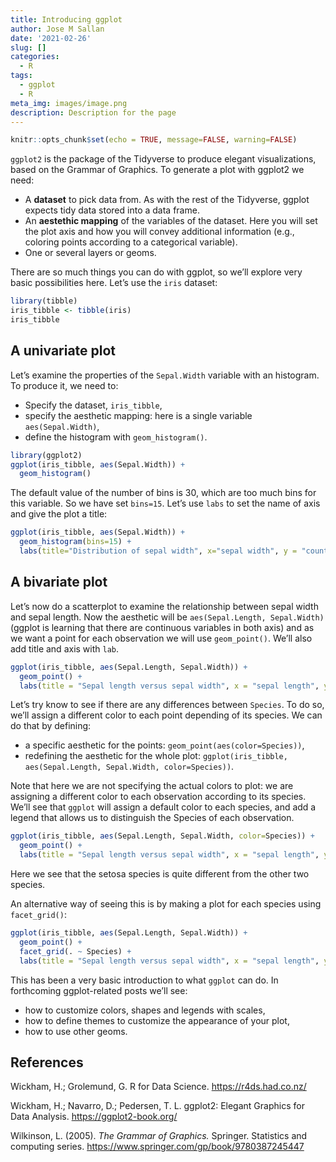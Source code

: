 ```yaml
---
title: Introducing ggplot
author: Jose M Sallan
date: '2021-02-26'
slug: []
categories:
  - R
tags:
  - ggplot
  - R
meta_img: images/image.png
description: Description for the page
---
```


```r
knitr::opts_chunk$set(echo = TRUE, message=FALSE, warning=FALSE)
```

`ggplot2` is the package of the Tidyverse to produce elegant visualizations, based on the Grammar of Graphics. To generate a plot with ggplot2 we need:

* A **dataset** to pick data from. As with the rest of the Tidyverse, ggplot expects tidy data stored into a data frame.
* An **aestethic mapping** of the variables of the dataset. Here you will set the plot axis and how you will convey additional information (e.g., coloring points according to a categorical variable).
* One or several layers or geoms.

There are so much things you can do with ggplot, so we'll explore very basic possibilities here. Let's use the `iris` dataset:

```r
library(tibble)
iris_tibble <- tibble(iris)
iris_tibble
```

## A univariate plot

Let's examine the properties of the `Sepal.Width` variable with an histogram. To produce it, we need to:

* Specify the dataset, `iris_tibble`,
* specify the aesthetic mapping: here is a single variable `aes(Sepal.Width)`,
* define the histogram with `geom_histogram()`.

```r
library(ggplot2)
ggplot(iris_tibble, aes(Sepal.Width)) + 
  geom_histogram()
```

The default value of the number of bins is 30, which are too much bins for this variable. So we have set `bins=15`. Let's use `labs` to set the name of axis and give the plot a title:

```r
ggplot(iris_tibble, aes(Sepal.Width)) + 
  geom_histogram(bins=15) +
  labs(title="Distribution of sepal width", x="sepal width", y = "count")
```

## A bivariate plot

Let's now do a scatterplot to examine the relationship between sepal width and sepal length. Now the aesthetic will be `aes(Sepal.Length, Sepal.Width)` (ggplot is learning that there are continuous variables in both axis) and as we want a point for each observation we will use `geom_point()`. We'll also add title and axis with `lab`.

```r
ggplot(iris_tibble, aes(Sepal.Length, Sepal.Width)) + 
  geom_point() +
  labs(title = "Sepal length versus sepal width", x = "sepal length", y = "sepal width")
```

Let's try know to see if there are any differences between `Species`. To do so, we'll assign a different color to each point depending of its species. We can do that by defining:

* a specific aesthetic for the points: `geom_point(aes(color=Species))`,
* redefining the aesthetic for the whole plot: `ggplot(iris_tibble, aes(Sepal.Length, Sepal.Width, color=Species))`.

Note that here we are not specifying the actual colors to plot: we are assigning a different color to each observation according to its species. We'll see that `ggplot` will assign a default color to each species, and add a legend that allows us to distinguish the Species of each observation.

```r
ggplot(iris_tibble, aes(Sepal.Length, Sepal.Width, color=Species)) + 
  geom_point() +
  labs(title = "Sepal length versus sepal width", x = "sepal length", y = "sepal width")
```

Here we see that the setosa species is quite different from the other two species.

An alternative way of seeing this is by making a plot for each species using `facet_grid()`:

```r
ggplot(iris_tibble, aes(Sepal.Length, Sepal.Width)) + 
  geom_point() +
  facet_grid(. ~ Species) +
  labs(title = "Sepal length versus sepal width", x = "sepal length", y = "sepal width")
```

This has been a very basic introduction to what `ggplot` can do. In forthcoming ggplot-related posts we'll see:

* how to customize colors, shapes and legends with scales,
* how to define themes to customize the appearance of your plot,
* how to use other geoms.

## References

Wickham, H.; Grolemund, G. R for Data Science. <https://r4ds.had.co.nz/>

Wickham, H.; Navarro, D.; Pedersen, T. L. ggplot2: Elegant Graphics for Data Analysis. <https://ggplot2-book.org/>

Wilkinson, L. (2005). *The Grammar of Graphics.* Springer. Statistics and computing series. <https://www.springer.com/gp/book/9780387245447>